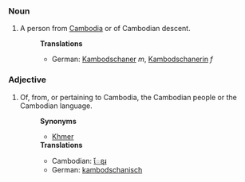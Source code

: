===Noun===
#A person from [[Cambodia]] or of Cambodian descent.
#:'''Translations'''
#:*German: [[Kambodschaner]] ''m'', [[Kambodschanerin]] ''f''

===Adjective===
#Of, from, or pertaining to Cambodia, the Cambodian people or the Cambodian language.
#:'''Synonyms'''
#:*[[Khmer]]
#:'''Translations'''
#:*Cambodian: [[ែខ្មរ]]
#:*German: [[kambodschanisch]]